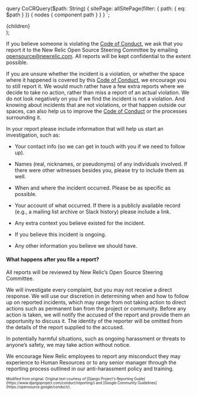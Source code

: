 
  query CoCRQuery($path: String) {
    sitePage: allSitePage(filter: { path: { eq: $path } }) {
      nodes {
        component
        path
      }
    }
  }
`;

  <Layout fullWidth editLink={pageContext.fileRelativePath}>
    <SEO title="New Relic Open Source Community Code of Conduct - Reporting Guide" />
    <PageHeading
      title="New Relic Open Source Community Code of Conduct - Reporting Guide"
      hasSeparator
    />
    <div className="primary-content">
      <main>{children}</main>
    </div>
  </Layout>
);

If you believe someone is violating the [Code of Conduct](/code-of-conduct), we ask that you report it to the New Relic Open Source Steering Committee by emailing [opensource@newrelic.com](mailto:opensource@newrelic.com). All reports will be kept confidential to the extent possible.

If you are unsure whether the incident is a violation, or whether the space where it happened is covered by this [Code of Conduct](/code-of-conduct), we encourage you to still report it. We would much rather have a few extra reports where we decide to take no action, rather than miss a report of an actual violation. We do not look negatively on you if we find the incident is not a violation. And knowing about incidents that are not violations, or that happen outside our spaces, can also help us to improve the [Code of Conduct](/code-of-conduct) or the processes surrounding it.

In your report please include information that will help us start an investigation, such as:

- Your contact info (so we can get in touch with you if we need to follow up).

- Names (real, nicknames, or pseudonyms) of any individuals involved. If there were other witnesses besides you, please try to include them as well.

- When and where the incident occurred. Please be as specific as possible.

- Your account of what occurred. If there is a publicly available record (e.g., a mailing list archive or Slack history) please include a link.

- Any extra context you believe existed for the incident.

- If you believe this incident is ongoing.

- Any other information you believe we should have.

#### What happens after you file a report?

All reports will be reviewed by New Relic’s Open Source Steering Committee.

We will investigate every complaint, but you may not receive a direct response. We will use our discretion in determining when and how to follow up on reported incidents, which may range from not taking action to direct actions such as permanent ban from the project or community. Before any action is taken, we will notify the accused of the report and provide them an opportunity to discuss it. The identity of the reporter will be omitted from the details of the report supplied to the accused.

In potentially harmful situations, such as ongoing harassment or threats to anyone’s safety, we may take action without notice.

We encourage New Relic employees to report any misconduct they may experience to Human Resources or to any senior manager through the reporting process outlined in our anti-harassment policy and training.

<sub>
  <sup>
    Modified from original. Original text courtesy of [Django Project's Reporting Guide](https://www.djangoproject.com/conduct/reporting/) and [Google Community Guidelines](https://opensource.google/conduct/).
  </sup>
</sub>
